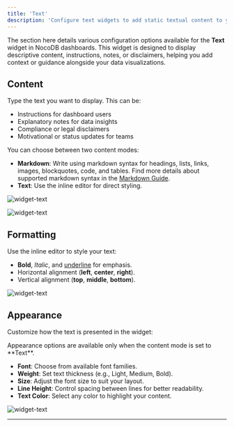 ```yaml
---
title: 'Text'
description: 'Configure text widgets to add static textual content to your dashboard'
---
```


The section here details various configuration options available for the **Text** widget in NocoDB dashboards. This widget is designed to display descriptive content, instructions, notes, or disclaimers, helping you add context or guidance alongside your data visualizations.

## Content
Type the text you want to display. This can be:
  - Instructions for dashboard users
  - Explanatory notes for data insights
  - Compliance or legal disclaimers
  - Motivational or status updates for teams


You can choose between two content modes:
- **Markdown**: Write using markdown syntax for headings, lists, links, images, blockquotes, code, and tables. Find more details about supported markdown syntax in the [Markdown Guide](/docs/product-docs/fields/field-types/text-based/rich-text#formatting-options).
- **Text**: Use the inline editor for direct styling.

![widget-text](/img/v2/dashboards/widget-text-markdown.png)

![widget-text](/img/v2/dashboards/widget-text-3.png)


## Formatting
Use the inline editor to style your text:
  - **Bold**, *Italic*, and <u>underline</u> for emphasis.
  - Horizontal alignment (**left**, **center**, **right**).
  - Vertical alignment (**top**, **middle**, **bottom**).


![widget-text](/img/v2/dashboards/widget-text-2.png)


## Appearance
Customize how the text is presented in the widget:

<Callout type="info">
Appearance options are available only when the content mode is set to **Text**.
</Callout>

- **Font**: Choose from available font families.
- **Weight**: Set text thickness (e.g., Light, Medium, Bold).
- **Size**: Adjust the font size to suit your layout.
- **Line Height**: Control spacing between lines for better readability.
- **Text Color**: Select any color to highlight your content.

![widget-text](/img/v2/dashboards/widget-text-1.png)

---